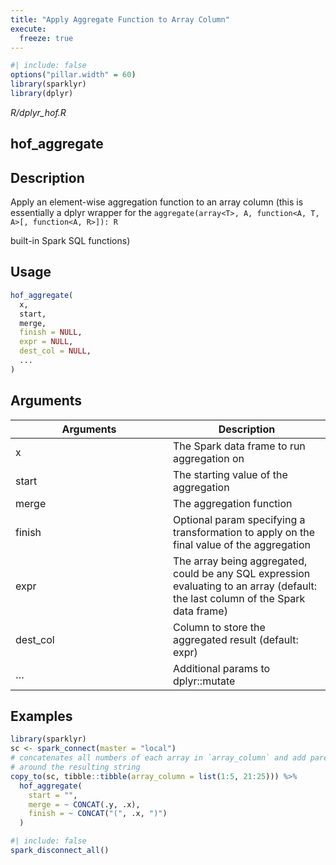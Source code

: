 ```yaml
---
title: "Apply Aggregate Function to Array Column"
execute:
  freeze: true
---
```


```r
#| include: false
options("pillar.width" = 60)
library(sparklyr) 
library(dplyr)
```

*R/dplyr_hof.R*

## hof_aggregate

## Description

Apply an element-wise aggregation function to an array column (this is essentially a dplyr wrapper for the `aggregate(array<T>, A, function<A, T, A>[, function<A, R>]): R`

built-in Spark SQL functions) 


## Usage
```r
hof_aggregate( 
  x, 
  start, 
  merge, 
  finish = NULL, 
  expr = NULL, 
  dest_col = NULL, 
  ... 
) 
```

## Arguments
|Arguments|Description|
|---|---|
| x | The Spark data frame to run aggregation on |
| start | The starting value of the aggregation |
| merge | The aggregation function |
| finish | Optional param specifying a transformation to apply on the final value of the aggregation |
| expr | The array being aggregated, could be any SQL expression evaluating to an array (default: the last column of the Spark data frame) |
| dest_col | Column to store the aggregated result (default: expr) |
| ... | Additional params to dplyr::mutate |





## Examples
```r
library(sparklyr) 
sc <- spark_connect(master = "local") 
# concatenates all numbers of each array in `array_column` and add parentheses 
# around the resulting string 
copy_to(sc, tibble::tibble(array_column = list(1:5, 21:25))) %>% 
  hof_aggregate( 
    start = "", 
    merge = ~ CONCAT(.y, .x), 
    finish = ~ CONCAT("(", .x, ")") 
  ) 
```



```r
#| include: false
spark_disconnect_all()
```
